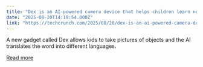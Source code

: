 ```yaml
---
title: "Dex is an AI-powered camera device that helps children learn new languages"
date: "2025-08-20T14:19:54.000Z"
link: "https://techcrunch.com/2025/08/20/dex-is-an-ai-powered-camera-device-that-helps-children-learn-new-languages/"
---
```


A new gadget called Dex allows kids to take pictures of objects and the AI translates the word into different languages.

[Read more](https://techcrunch.com/2025/08/20/dex-is-an-ai-powered-camera-device-that-helps-children-learn-new-languages/)
